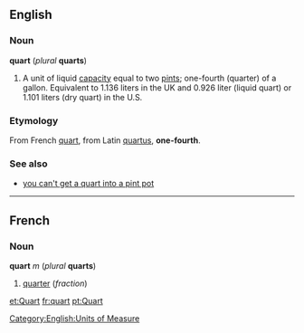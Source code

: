 ==English==
===Noun===
'''quart''' (''plural'' '''quarts''')

#A unit of liquid [[capacity]] equal to two [[pint]]s; one-fourth (quarter) of a gallon. Equivalent to 1.136 liters in the UK and 0.926 liter (liquid quart) or 1.101 liters (dry quart) in the U.S.

===Etymology===
From French [[quart]], from Latin [[quartus]], '''one-fourth'''.

===See also===
*[[you can't get a quart into a pint pot]] <!--this has variant forms which are given under this entry-->

----

==French==
===Noun===
'''quart''' ''m'' (''plural'' '''quarts''')

#[[quarter]] (''fraction'')

[[et:Quart]]
[[fr:quart]]
[[pt:Quart]]

[[Category:English:Units of Measure]]